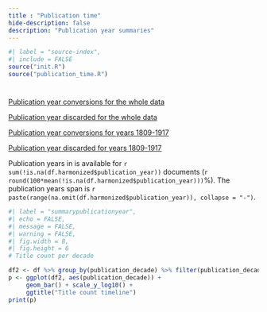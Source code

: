 ```yaml
---
title : "Publication time"
hide-description: false
description: "Publication year summaries"
---
```


```r
#| label = "source-index",
#| include = FALSE
source("init.R")
source("publication_time.R")
```

# 

[Publication year conversions for the whole data](dataTable/data_table.html?path=../output.tables/publication_time_conversion.csv)

[Publication year discarded for the whole data](dataTable/data_table.html?path=../output.tables/publication_time_discarded.csv)

[Publication year conversions for years 1809-1917](dataTable/data_table.html?path=../output.tables/publication_time_conversion_19.csv)

[Publication year discarded for years 1809-1917](dataTable/data_table.html?path=../output.tables/publication_time_discarded_19.csv)

Publication years in is available for `r sum(!is.na(df.harmonized$publication_year))` documents (`r round(100*mean(!is.na(df.harmonized$publication_year)))`%). The publication years span is `r paste(range(na.omit(df.harmonized$publication_year)), collapse = "-")`.

```r
#| label = "summarypublicationyear",
#| echo = FALSE,
#| message = FALSE,
#| warning = FALSE,
#| fig.width = 8,
#| fig.height = 6
# Title count per decade

df2 <- df %>% group_by(publication_decade) %>% filter(publication_decade < 2010) 
p <- ggplot(df2, aes(publication_decade)) +
     geom_bar() + scale_y_log10() +
     ggtitle("Title count timeline")
print(p)
```
